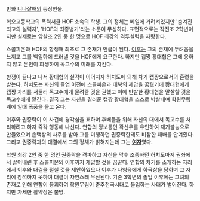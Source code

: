 만화 [[니나잘해]]의 등장인물.

혁오고등학교의 폭력서클 HOF 소속의 학생. 그의 정체는 베일에 가려져있지만 '숨겨진 최고의 실력자', 'HOF의 최종병기'라는 소문이 무성하다. 표면적으로는 작전조 2학년이지만 실제로는 암살조 2인 중 한 명으로 HOF 최강의 격투실력을 자랑한다.

스콜피온과 HOF의 항쟁때 최초로 그 존재가 언급이 된다. [[이후]]는 그의 존재에 두려움을 느끼고 그를 백일하에 드러낼 것을 HOF에게 요구한다. 하지만 캡짱 황대협은 그에 응하지 않고 본인이 희생하여 독고수의 미래를 지킨다.

항쟁이 끝나고 나서 황대협의 실각이 이어지자 허치도에 의해 차기 캡짱으로서의 훈련을 받는다. 허치도는 자신의 졸업 이전에 스콜피온과 대북의 제압을 꿈꿨기에 황대협에게 캡짱 자리를 서둘러 독고수에게 물려줄 것을 권했고 이에 반발한 황대협을 말살할 것을 독고수에게 맡긴다. 결국 그는 자신을 길러준 캡짱 황대협을 스스로 박살내며 학원무림계에 일대 폭풍을 몰고 온다.

이후와 권중락이 이 사건에 경각심을 표하며 후배들을 위해 자신의 대에서 독고수를 처리하려고 하자 즉각 행동에 나선다. 연합의 정보통인 곽신우를 유인하여 재기불능으로 만들었으며 손택상의 사주를 받아 그를 미행하던 권중락한테도 비참한 패배를 안겨줬다. 그리고 권중락과의 대결에서 그의 정체가 밝혀지는데 그는 '''[[여자]]'''였다.

학원 최강 2인 중 한 명인 권중락을 격파하고 자신을 막후 조종하던 허치도마저 권좌에서 끌어내린 후 스콜피온의 이후까지 제압할 것을 꿈꾼다. 연합의 차기를 소개하는 자리에서 이후와 대결을 펼칠 것을 제안하였으나 이후가 나영웅에게 하극상을 당하며 그 자리에 참석하지 못하여 대결이 자연스레 무산된다. 기존 3학년의 졸업 이후에는 그녀의 존재로 인해 연합이 붕괴하여 학원무림이 춘추전국시대로 돌입하는 사태가 벌어진다. 하지만 자세한 활약상은 불명.

